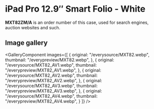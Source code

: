 
# iPad Pro 12.9″ Smart Folio - White

<Callout type='info' emoji='👉🏻'>**MXT82ZM/A** is an order number of this case, used for search engines, auction websites and such.</Callout>

## Image gallery

<GalleryComponent
    images={[
      {
        original: "/everysource/MXT82.webp",
        thumbnail: "/everypreview/MXT82.webp",
      },
      {
        original: "/everysource/MXT82_AV1.webp",
        thumbnail: "/everypreview/MXT82_AV1.webp",
      },
      {
        original: "/everysource/MXT82_AV2.webp",
        thumbnail: "/everypreview/MXT82_AV2.webp",
      },
      {
        original: "/everysource/MXT82_AV3.webp",
        thumbnail: "/everypreview/MXT82_AV3.webp",
      },
      {
        original: "/everysource/MXT82_AV4.webp",
        thumbnail: "/everypreview/MXT82_AV4.webp",
      }
    ]}
  />
